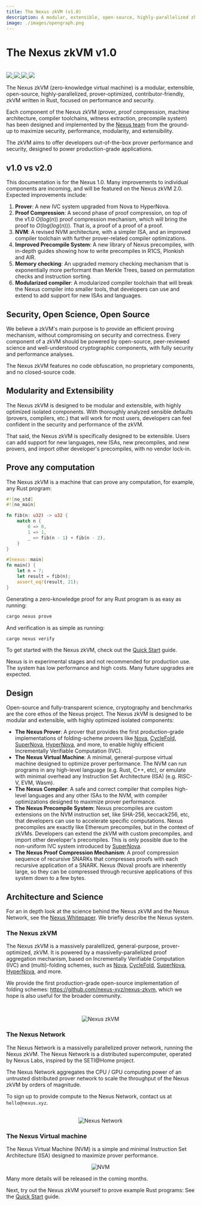 ```yaml
---
title: The Nexus zkVM (v1.0)
description: A modular, extensible, open-source, highly-parallelized zkVM, written in Rust.
image: ./images/opengraph.png
---
```




# The Nexus zkVM v1.0

<br />

<div style={{display: "flex"}}>
    <a href="https://t.me/nexus_zkvm" style={{marginRight: 3}}>
        <img src="https://img.shields.io/endpoint?color=neon&logo=telegram&label=chat&url=https%3A%2F%2Fmogyo.ro%2Fquart-apis%2Ftgmembercount%3Fchat_id%3Dnexus_zkvm"/>
    </a>
    <a href="https://github.com/nexus-xyz/nexus-zkvm" style={{marginRight: 3}}>
        <img src="https://img.shields.io/badge/GitHub-black?logo=github&logoColor=white"/>
    </a>
    <a href="https://twitter.com/NexusLabsHQ" style={{marginRight: 3}}>
        <img src="https://img.shields.io/badge/Twitter-black?logo=x&logoColor=white"/>
    </a>
    <a href="https://nexus.xyz" style={{marginRight: 3}}>
        <img src="https://img.shields.io/static/v1?label=Stage&message=Alpha&color=2BB4AB"/>
    </a>
</div>

The Nexus zkVM (zero-knowledge virtual machine) is a modular, extensible, open-source, highly-parallelized, prover-optimized, contributor-friendly, zkVM written in Rust, focused on performance and security.

Each component of the Nexus zkVM (prover, proof compression, machine architecture, compiler toolchains, witness extraction, precompile system) has been designed and implemented by the [Nexus team](https://nexus.xyz) from the ground-up to maximize security, performance, modularity, and extensibility.

The zkVM aims to offer developers out-of-the-box prover performance and security, designed to power production-grade applications.

## v1.0 vs v2.0

This documentation is for the Nexus 1.0. Many improvements to individual components are incoming, and will be featured on the Nexus zkVM 2.0. Expected improvements include:
1. **Prover**: A new IVC system upgraded from Nova to HyperNova.
2. **Proof Compression**: A second phase of proof compression, on top of the v1.0 $O(log(n))$ proof compression mechanism, which will bring the proof to $O(log(log(n)))$. That is, a proof of a proof of a proof.
3. **NVM**: A revised NVM architecture, with a simpler ISA, and an improved compiler toolchain with further prover-related compiler optimizations. 
4. **Improved Precompile System**: A new library of Nexus precompiles, with in-depth guides showing how to write precompiles in R1CS, Plonkish and AIR.
5. **Memory checking**: An upgraded memory checking mechanism that is exponentially more performant than Merkle Trees, based on permutation checks and instruction sorting.
6. **Modularized compiler**: A modularized compiler toolchain that will break the Nexus compiler into smaller tools, that developers can use and extend to add support for new ISAs and languages.

## Security, Open Science, Open Source

We believe a zkVM's main purpose is to provide an efficient proving mechanism, without compromising on security and correctness. Every component of a zkVM should be powered by open-source, peer-reviewed science and well-understood cryptographic components, with fully security and performance analyses.

The Nexus zkVM features no code obfuscation, no proprietary components, and no closed-source code.

## Modularity and Extensibility

The Nexus zkVM is designed to be modular and extensible, with highly optimized isolated components. With thoroughly analyzed sensible defaults (provers, compilers, etc.) that will work for most users, developers can feel confident in the security and performance of the zkVM.

That said, the Nexus zkVM is specifically designed to be extensible. Users can add support for new languages, new ISAs, new precompiles, and new provers, and import other developer's precompiles, with no vendor lock-in. 

## Prove any computation

The Nexus zkVM is a machine that can prove any computation, for example, any Rust program:

```rust
#![no_std]
#![no_main]

fn fib(n: u32) -> u32 {
    match n {
        0 => 0,
        1 => 1,
        _ => fib(n - 1) + fib(n - 2),
    }
}

#[nexus::main]
fn main() {
    let n = 7;
    let result = fib(n);
    assert_eq!(result, 21);
}
```

Generating a zero-knowledge proof for any Rust program is as easy as running:

```bash
cargo nexus prove
```

And verification is as simple as running:

```bash
cargo nexus verify
```

To get started with the Nexus zkVM, check out the [Quick Start](zkVM/quick-start.mdx) guide.

<Callout type="info" emoji="ℹ️">
  Nexus is in experimental stages and not recommended for production use. The system has low performance and high costs. Many future upgrades are expected.
</Callout>

## Design

Open-source and fully-transparent science, cryptography and benchmarks are the core ethos of the Nexus project. The Nexus zkVM is designed to be modular and extensible, with highly optimized isolated components:

- **The Nexus Prover**: A prover that provides the first production-grade implementations of folding-scheme provers like [Nova](https://eprint.iacr.org/2021/370), [CycleFold](https://eprint.iacr.org/2023/1192.pdf), [SuperNova](https://eprint.iacr.org/2022/1758.pdf), [HyperNova](https://eprint.iacr.org/2023/573.pdf), and more, to enable highly efficient Incrementally Verifiable Computation (IVC).
- **The Nexus Virtual Machine**: A minimal, general-purpose virtual machine designed to optimize prover performance. The NVM can run programs in any high-level language (e.g. Rust, C++, etc), or emulate with minimal overhead any Instruction Set Architecture (ISA) (e.g. RISC-V, EVM, Wasm).
- **The Nexus Compiler**: A safe and correct compiler that compiles high-level languages and any other ISAs to the NVM, with compiler optimizations designed to maximize prover performance.
- **The Nexus Precompile System**: Nexus precompiles are custom extensions on the NVM instruction set, like SHA-256, keccack256, etc, that developers can use to accelerate specific computations. Nexus precompiles are exactly like Ethereum precompiles, but in the context of zkVMs. Developers can extend the zkVM with custom precompiles, and import other developer's precompiles. This is only possible due to the non-uniform IVC system introduced by [SuperNova](https://eprint.iacr.org/2022/1758.pdf).
- **The Nexus Proof Compression Mechanism**: A proof compression sequence of recursive SNARKs that compresses proofs with each recursive application of a SNARK. Nexus (Nova) proofs are inherently large, so they can be compressed through recursive applications of this system down to a few bytes.

## Architecture and Science

For an in depth look at the science behind the Nexus zkVM and the Nexus Network, see the [Nexus Whitepaper](https://www.nexus.xyz/whitepaper.pdf). We briefly describe the Nexus system.

### The Nexus zkVM

The Nexus zkVM is a massively paralellized, general-purpose, prover-optimized, zkVM. It is powered by a massivelly-parallelized proof aggregation mechanism, based on Incrementally Verifiable Computation (IVC) and (multi)-folding schemes, such as [Nova](https://eprint.iacr.org/2021/370), [CycleFold](https://eprint.iacr.org/2023/1192.pdf), [SuperNova](https://eprint.iacr.org/2022/1758.pdf), [HyperNova](https://eprint.iacr.org/2023/573.pdf), and more.

We provide the first production-grade open-source implementation of folding schemes: https://github.com/nexus-xyz/nexus-zkvm, which we hope is also useful for the broader community.

<br />

<p align="center">
    <Image alt="Nexus zkVM" src="/images/execution-sequence.svg" width={700} height={700}/>
</p>

### The Nexus Network

The Nexus Network is a massivelly parallelized prover network, running the Nexus zkVM. The Nexus Network is a distributed supercomputer, operated by Nexus Labs, inspired by the SETI@Home project. 

The Nexus Network aggregates the CPU / GPU computing power of an untrusted distributed prover network to scale the throughput of the Nexus zkVM by orders of magnitude.

To sign up to provide compute to the Nexus Network, contact us at `hello@nexus.xyz`.

<br />

<div align="center">
    <Image alt="Nexus Network" src="/images/network.svg" width={700} height={700}></Image>
</div>

### The Nexus Virtual machine

The Nexus Virtual Machine (NVM) is a simple and minimal Instruction Set Architecture (ISA) designed to maximize prover performance.

<p align="center">
    <Image alt="NVM" src="/images/machine.svg" width={500} height={500}/>
</p>

Many more details will be released in the coming months.

Next, try out the Nexus zkVM yourself to prove example Rust programs: See the [Quick Start](zkVM/quick-start.mdx) guide.
